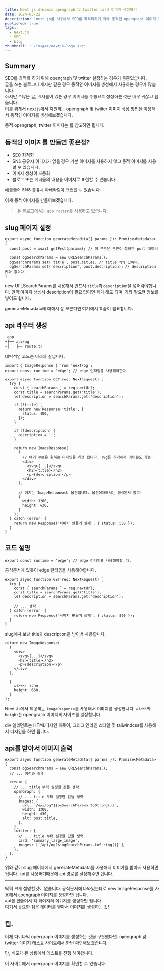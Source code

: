 ```yaml
---
title: Next js dynamic opengraph 및 twitter card 이미지 생성하기
date: 2024-03-22
description: 'next js를 사용해서 SEO를 최적화하기 위해 동적인 opengraph 이미지 또는 twitter card 이미지를 생성하는 방법을 알아봅니다.'
published: true
tags:
  - Next.js
  - SEO
  - blog
thumbnail: './images/nextjs-logo.svg'
---
```


## Summary

SEO를 최적화 하기 위해 opengraph 및 twitter 설정하는 경우가 종종있습니다.<br/>
글을 쓰는 블로그나 게시판 같은 경우 동적인 이미지를 생성해서 사용하는 경우가 많습니다.<br/>
하지만 수많은 글, 게시물이 있는 경우 이미지를 수동으로 생성하는 것은 매우 귀찮고 힘듭니다.<br/>
이를 위해서 next js에서 지원하는 opengraph 및 twitter 이미지 생성 방법을 이용해서 동적인 이미지를 생성해보겠습니다.

동적 opengraph, twitter 이미지는 <MDXLink title="`nextjs-opengraph`" href="https://nextjs.org/docs/app/api-reference/file-conventions/metadata/opengraph-image#generate-images-using-code-js-ts-tsx" />를 참고하면 됩니다.

## 동적인 이미지를 만들면 좋은점?

- SEO 최적화
- SNS 공유시 이미지가 없을 경우 기본 이미지를 사용하지 않고 동적 이미지를 사용할 수 있습니다.
- 이미지 생성이 자동화
- 블로그 또는 게시물의 내용을 이미지로 표현할 수 있습니다.

예를들어 SNS 공유시 아래와같이 표현할 수 있습니다.

<MDXImage
  src="./images/og-image.png"
  alt="SNS 공유시 표현되는 이미지"
  width="400px"
/>

이제 동적 이미지를 만들어보겠습니다.

> 본 블로그에서는 `app router`를 사용하고 있습니다.

## slug 페이지 설정

```tsx title="blog/[...slug]/page.tsx"
export async function generateMetadata({ params }): Promise<Metadata> {
  const post = await getPost(params); // 이 부분은 본인이 설정한 post 데이터

  const ogSearchParams = new URLSearchParams();
  ogSearchParams.set('title', post.title); // title 키와 값이다.
  ogSearchParams.set('description', post.description); // description 키와 값이다.
}
```

new URLSearchParams를 사용해서 반드시 `title`과 `description`을 넣어줘야합니다.
만약 이미지 생성시 description이 필요 없다면 제거 해도 되며, 기타 필요한 정보를 넣어도 됩니다.

generateMetadata에 대해서 잘 모른다면 <MDXLink title="generateMetadata" href="https://nextjs.org/docs/app/api-reference/functions/generate-metadata" /> 여기에서 학습이 필요합니다.

## api 라우터 생성

```txt title="프로젝트 구조"
 app
+├── api/og
+│   ├── route.ts
```

대략적인 코드는 아래와 같습니다.

```tsx title="api/og/route.ts" showLineNumbers
import { ImageResponse } from 'next/og';
export const runtime = 'edge'; // edge 런타임을 사용해야한다.

export async function GET(req: NextRequest) {
  try {
    const { searchParams } = req.nextUrl;
    const title = searchParams.get('title');
    let description = searchParams.get('description');

    if (!title) {
      return new Response('title', {
        status: 400,
      });
    }

    if (!description) {
      description = '';
    }

    return new ImageResponse(
      (
        // 여기 부분은 원하는 디자인을 하면 됩니다. svg를 추가해서 아이콘도 가능!
        <div>
          <svg>{...}</svg>
          <h2>{title}</h2>
          <p>{description}</p>
        </div>
      ),

      // 여기는 ImageResponse의 옵션입니다. 옵션에대해서는 공식문서 참고!
      {
        width: 1200,
        height: 630,
      }
    );
  } catch (error) {
    return new Response('이미지 만들기 실패', { status: 500 });
  }
}
```

## 코드 설명

```tsx title="api/og/route.ts"
export const runtime = 'edge'; // edge 런타임을 사용해야합니다.
```

공식문서에 있듯이 edge 런타임을 사용해야합니다.

```tsx title="api/og/route.ts" {3,4,5}
export async function GET(req: NextRequest) {
  try {
    const { searchParams } = req.nextUrl;
    const title = searchParams.get('title');
    let description = searchParams.get('description');

    // ... 생략
  } catch (error) {
    return new Response('이미지 만들기 실패', { status: 500 });
  }
}
```

slug에서 보낸 title과 description을 받아서 사용합니다.

```tsx title="api/og/route.ts"
return new ImageResponse(
  (
    <div>
      <svg>{...}</svg>
      <h2>{title}</h2>
      <p>{description}</p>
    </div>
  ),

  {
    width: 1200,
    height: 630,
  }
);
```

Next Js에서 제공하는 `ImageResponse`를 사용해서 이미지를 생성합니다.
`width`와 `height`는 opengraph 이미지의 사이즈를 설정합니다.

div 엘리먼트는 HTML디자인 하듯이, 그리고 인라인 스타일 및 tailwindcss를 사용해서 디자인을 하면 됩니다.

## api를 받아서 이미지 출력

```tsx title="blog/[...slug]/page.tsx"
export async function generateMetadata({ params }): Promise<Metadata> {
  const ogSearchParams = new URLSearchParams();
  // ... 이전과 같음

  return {
    // ... title 부터 설정한 값들 생략
    openGraph: {
      // ... title 부터 설정한 값들 생략
      images: {
        url: `/api/og?${ogSearchParams.toString()}`,
        width: 1200,
        height: 630,
        alt: post.title,
      },
    },
    twitter: {
      // ... title 부터 설정한 값들 생략
      card: 'summary_large_image',
      images: [`/api/og?${ogSearchParams.toString()}`],
    },
  };
}
```

위와 같이 slug 페이지에서 generateMetadata를 사용해서 이미지를 받아서 사용하면 됩니다. api를 사용하기때문에 api 경로를 설정해주면 됩니다.

---

딱히 크게 설명할것이 없습니다. 공식문서에 나와있는데로 new ImageResponse를 사용해서 opengraph 이미지를 생성하면 됩니다.<br/>
api를 만들어서 각 페이지의 이미지를 생성하면 됩니다.<br/>
여기서 중요한 점은 데이터를 받아서 이미지를 생성하는 것!<br/>

## 팁.

이제 다이나믹 opengraph 이미지를 생성하는 것을 구현했다면. opengraph 및 twitter 이미지 테스트 사이트에서 한번 확인해보겠습니다.

단, 배포가 된 상황에서 테스트를 진행 해야합니다.

<MDXLink
  title="https://www.opengraph.xyz/"
  href="https://www.opengraph.xyz/"
/> 이 사이트에서 opengraph 이미지를 확인할 수 있습니다.
